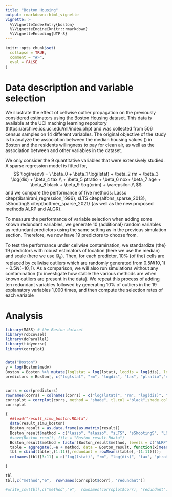 ```yaml
---
title: "Boston Housing"
output: rmarkdown::html_vignette
vignette: >
  %\VignetteIndexEntry{boston}
  %\VignetteEngine{knitr::rmarkdown}
  %\VignetteEncoding{UTF-8}
---
```


```r
knitr::opts_chunk$set(
  collapse = TRUE,
  comment = "#>",
  eval = FALSE
)
```


# Data description and variable selection
We illustrate the effect of cellwise outlier propagation on the previously considered estimators using the Boston Housing dataset. This data is available at the UCI maching learning repository (https://archive.ics.uci.edu/ml/index.php) and was collected from $506$ census samples on $14$ different variables. The original objective of the study is to analyze the association between the median housing values (\textit{medv}) in Boston and the residents willingness to pay for clean air, as well as the association between \textit{medv} and other variables in the dataset.

We only consider the $9$ quantitative variables that were extensively studied.
A sparse regression model is fitted for,
$$
	\log(medv) =  \ \beta_0 + \beta_1 \log(lstat) + \beta_2 rm + \beta_3 \log(dis) + \beta_4 tax \\  + \beta_5 ptratio  + \beta_6 nox+ \beta_7 age + \beta_8 black + \beta_9 \log(crim) + \varepsilon,\\
$$
and we compare the performance of five methods: Lasso citep{tibshirani_regression_1996}, sLTS citep{alfons_sparse_2013}, sShootingS citep{bottmer_sparse_2021} {as well as the new proposed methods ALRP and ALGR}.

To measure the performance of variable selection when adding some known redundant variables, we generate $10$ {additional} random variables as redundant predictors using the same setting as in the previous simulation section. Therefore, we now have 19 predictors to choose from. 

To test the performance under cellwise contamination, we standardize {the} 19 predictors with robust estimators of location (here we use the median) and scale (here we use $Q_n$). Then, for each predictor, $10\%$ {of the} cells are replaced by cellwise outliers which are randomly generated from $0.5 N(10, 1)+ 0.5N(-10, 1)$. As a comparison, we will also run simulations without any contamination {to investigate how stable the various methods are when known outliers are present in the data}. We repeat this process of adding ten redundant variables followed by generating 10\% of outliers in the 19 explanatory variables 1,000 times, and then compute the selection rates of each variable

# Analysis

```r
library(MASS) # the Boston dataset
library(robcovsel)
library(doParallel)
library(tidyverse)
library(corrplot)


data("Boston")
y = log(Boston$medv)
Boston = Boston %>% mutate(loglstat = log(lstat), logdis = log(dis), logcrim = log(crim))
predictors = Boston[, c("loglstat", "rm", "logdis", "tax", "ptratio","nox", "age", "black", "logcrim")]


corrs = cor(predictors)
rownames(corrs) = colnames(corrs) = c("log(lstat)", "rm", "log(dis)", "tax", "ptratio","nox", "age", "black", "log(crim)")
corrsplot = corrplot(corrs, method = "shade", tl.col ="black",shade.col = NA, tl.srt = 45, order = "FPC")
corrsplot

```



```r
{
  ##load("result_simu_boston.RData")
  data(result_simu_boston)
  Boston_result = as.data.frame(as.matrix(result))
  Boston_result$method = c("lasso", "alasso", "sLTS", "sShootingS", "LGR", "LRP", "ALGR", "ALRP")
  #save(Boston_result, file = "Boston_result.Rdata")
  Boston_result$method = factor(Boston_result$method, levels = c("ALRP", "LRP", "ALGR", "LGR", "lasso", "alasso", "sLTS", "sShootingS"))
  table = aggregate(.~e + method, data = Boston_result, function(x)mean(as.logical(x)))
  tbl = cbind(table[,(1:11)],redundant = rowMeans(table[,-(1:11)]));
  colnames(tbl)[3:11] = c("log(lstat)", "rm", "log(dis)", "tax", "ptratio","nox", "age", "black", "log(crim)")
  
}

tbl
tbl[,c("method","e",  rownames(corrsplot$corr), "redundant")]

#write_csv(tbl[,c("method","e",  rownames(corrsplot$corr), "redundant")], "Boston_table.csv")
```





